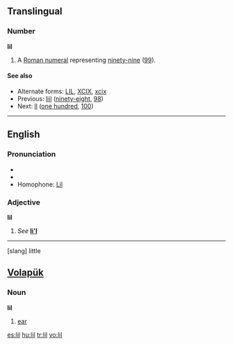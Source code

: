 {{also|li'l|li-l|lil'|lil-}}
==Translingual==

===Number===
'''lil'''

# {{informal}} A [[Roman numeral]] representing [[ninety-nine]] ([[99]]).

====See also====
* Alternate forms: [[LIL]], [[XCIX]], [[xcix]]
* Previous: [[liil]] ([[ninety-eight]], [[98]])
* Next: [[ll]] ([[one hundred]], [[100]])

----

==English==

===Pronunciation===
* {{IPA|/lɪl/}}
* {{rhymes|ɪl}}
* Homophone: [[Lil]]

===Adjective===
'''lil'''

# ''See'' '''[[li'l]]'''

----
[slang] little

==[[Volapük]]==

===Noun===
'''lil'''

# [[ear]]

[[es:lil]]
[[hu:lil]]
[[tr:lil]]
[[vo:lil]]
